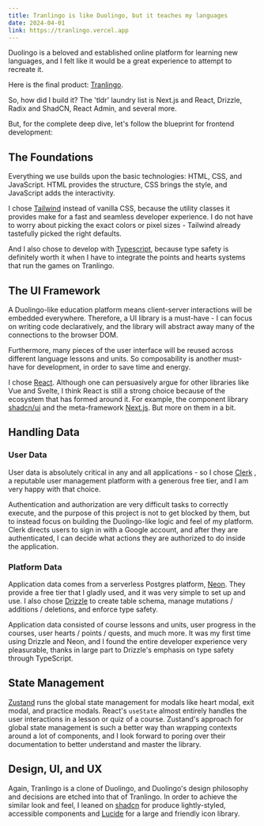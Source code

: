 ```yaml
---
title: Tranlingo is like Duolingo, but it teaches my languages
date: 2024-04-01
link: https://tranlingo.vercel.app
---
```

Duolingo is a beloved and established online platform for learning new languages, and I felt like it would be a great experience to attempt to recreate it.

Here is the final product: [Tranlingo](https://tranlingo.vercel.app).

So, how did I build it? The 'tldr' laundry list is Next.js and React, Drizzle, Radix and ShadCN, React Admin, and several more.

But, for the complete deep dive, let's follow the blueprint for frontend development:

## The Foundations

Everything we use builds upon the basic technologies: HTML, CSS, and JavaScript.
HTML provides the structure, CSS brings the style, and JavaScript adds the interactivity.

I chose [Tailwind](tailwindcss.com) instead of vanilla CSS, because the utility classes it provides make for a fast and seamless developer experience. I do not have to worry about picking the exact colors or pixel sizes - Tailwind already tastefully picked the right defaults.

And I also chose to develop with [Typescript](https://www.typescriptlang.org/), because type safety is definitely worth it when I have to integrate the points and hearts systems that run the games on Tranlingo.

## The UI Framework

A Duolingo-like education platform means client-server interactions will be embedded everywhere. Therefore, a UI library is a must-have - I can focus on writing code declaratively, and the library will abstract away many of the connections to the browser DOM.

Furthermore, many pieces of the user interface will be reused across different language lessons and units. So composability is another must-have for development, in order to save time and energy.

I chose [React](https://www.react.dev). Although one can persuasively argue for other libraries like Vue and Svelte, I think React is still a strong choice because of the ecosystem that has formed around it. For example, the component library [shadcn/ui](https://ui.shadcn.com)  and the meta-framework [Next.js](https://www.nextjs.org.). But more on them in a bit.

## Handling Data

### User Data

User data is absolutely critical in any and all applications - so I chose [Clerk](https://clerk.com/) , a reputable user management platform with a generous free tier, and I am very happy with that choice. 

Authentication and authorization are very difficult tasks to correctly execute, and the purpose of this project is not to get blocked by them, but to instead focus on building the Duolingo-like logic and feel of my platform. Clerk directs users to sign in with a Google account, and after they are authenticated, I can decide what actions they are authorized to do inside the application.

### Platform Data

Application data comes from a serverless Postgres platform, [Neon](https://neon.tech/). They provide a free tier that I gladly used, and it was very simple to set up and use. I also chose [Drizzle](https://orm.drizzle.team/) to create table schema, manage mutations / additions / deletions, and enforce type safety.

Application data consisted of course lessons and units, user progress in the courses, user hearts / points / quests, and much more. It was my first time using Drizzle and Neon, and I found the entire developer experience very pleasurable, thanks in large part to Drizzle's emphasis on type safety through TypeScript.

## State Management

[Zustand](https://docs.pmnd.rs/zustand/getting-started/introduction) runs the global state management for modals like heart modal, exit modal, and practice modals. React's `useState` almost entirely handles the user interactions in a lesson or quiz of a course. Zustand's approach for global state management is such a better way than wrapping contexts around a lot of components, and I look forward to poring over their documentation to better understand and master the library.

## Design, UI, and UX

 Again, Tranlingo is a clone of Duolingo, and Duolingo's design philosophy and decisions are etched into that of Tranlingo. In order to achieve the similar look and feel, I leaned on [shadcn](https://ui.shadcn.com) for produce lightly-styled, accessible components and [Lucide](https://lucide.dev) for a large and friendly icon library.




